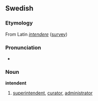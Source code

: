 ==Swedish==
===Etymology===
From Latin ''[[intendere]]'' ([[survey]])

===Pronunciation===
* {{audio|Sv-en intendent.ogg|Audio}}

===Noun===
{{sv-noun-reg-er}}
'''intendent''' {{c}}
#[[superintendent]], [[curator]], [[administrator]]